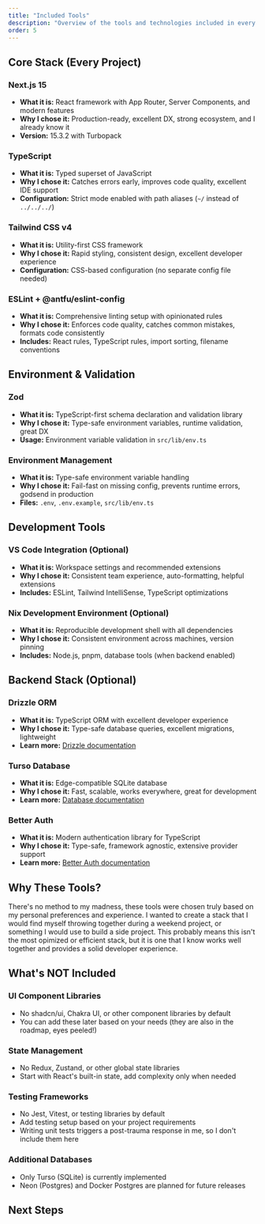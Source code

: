 ```yaml
---
title: "Included Tools"
description: "Overview of the tools and technologies included in every matt-init project"
order: 5
---
```


## Core Stack (Every Project)

### Next.js 15
- **What it is:** React framework with App Router, Server Components, and modern features
- **Why I chose it:** Production-ready, excellent DX, strong ecosystem, and I already know it
- **Version:** 15.3.2 with Turbopack

### TypeScript
- **What it is:** Typed superset of JavaScript
- **Why I chose it:** Catches errors early, improves code quality, excellent IDE support
- **Configuration:** Strict mode enabled with path aliases (`~/` instead of `../../../`)

### Tailwind CSS v4
- **What it is:** Utility-first CSS framework
- **Why I chose it:** Rapid styling, consistent design, excellent developer experience
- **Configuration:** CSS-based configuration (no separate config file needed)

### ESLint + @antfu/eslint-config
- **What it is:** Comprehensive linting setup with opinionated rules
- **Why I chose it:** Enforces code quality, catches common mistakes, formats code consistently
- **Includes:** React rules, TypeScript rules, import sorting, filename conventions

## Environment & Validation

### Zod
- **What it is:** TypeScript-first schema declaration and validation library
- **Why I chose it:** Type-safe environment variables, runtime validation, great DX
- **Usage:** Environment variable validation in `src/lib/env.ts`

### Environment Management
- **What it is:** Type-safe environment variable handling
- **Why I chose it:** Fail-fast on missing config, prevents runtime errors, godsend in production
- **Files:** `.env`, `.env.example`, `src/lib/env.ts`

## Development Tools

### VS Code Integration (Optional)
- **What it is:** Workspace settings and recommended extensions
- **Why I chose it:** Consistent team experience, auto-formatting, helpful extensions
- **Includes:** ESLint, Tailwind IntelliSense, TypeScript optimizations

### Nix Development Environment (Optional)
- **What it is:** Reproducible development shell with all dependencies
- **Why I chose it:** Consistent environment across machines, version pinning
- **Includes:** Node.js, pnpm, database tools (when backend enabled)

## Backend Stack (Optional)

### Drizzle ORM
- **What it is:** TypeScript ORM with excellent developer experience
- **Why I chose it:** Type-safe database queries, excellent migrations, lightweight
- **Learn more:** [Drizzle documentation](/docs/usage/drizzle)

### Turso Database
- **What it is:** Edge-compatible SQLite database
- **Why I chose it:** Fast, scalable, works everywhere, great for development
- **Learn more:** [Database documentation](/docs/usage/databases)

### Better Auth
- **What it is:** Modern authentication library for TypeScript
- **Why I chose it:** Type-safe, framework agnostic, extensive provider support
- **Learn more:** [Better Auth documentation](/docs/usage/better-auth)

## Why These Tools?

There's no method to my madness, these tools were chosen truly based on my personal preferences and experience. I wanted to create a stack that I would find myself throwing together during a weekend project, or something I would use to build a side project. This probably means this isn't the most opimized or efficient stack, but it is one that I know works well together and provides a solid developer experience.

## What's NOT Included

### UI Component Libraries
- No shadcn/ui, Chakra UI, or other component libraries by default
- You can add these later based on your needs (they are also in the roadmap, eyes peeled!)

### State Management
- No Redux, Zustand, or other global state libraries
- Start with React's built-in state, add complexity only when needed

### Testing Frameworks
- No Jest, Vitest, or testing libraries by default
- Add testing setup based on your project requirements
- Writing unit tests triggers a post-trauma response in me, so I don't include them here

### Additional Databases
- Only Turso (SQLite) is currently implemented
- Neon (Postgres) and Docker Postgres are planned for future releases

## Next Steps

<div className="grid grid-cols-1 md:grid-cols-2 gap-4">
  <CardLink
    href="/docs/usage/quick-start"
    title="Quick Start"
    description="Follow our quick start guide to create your first project"
  />
  <CardLink
    href="/docs/about/configuration"
    title="Configuration Guide"
    description="Learn how to customize your matt-init setup"
  />
</div>